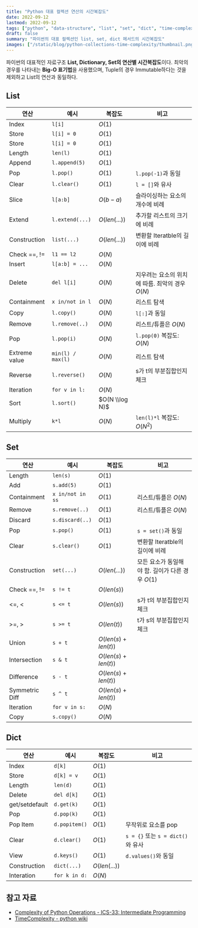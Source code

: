 ```yaml
---
title: "Python 대표 컬렉션 연산의 시간복잡도"
date: 2022-09-12
lastmod: 2022-09-12
tags: ["python", "data-structure", "list", "set", "dict", "time-complexity"]
draft: false
summary: "파이썬의 대표 컬렉션인 list, set, dict 메서드의 시간복잡도"
images: ["/static/blog/python-collections-time-complexity/thumbnail.png"]
---
```


파이썬의 대표적인 자료구조 **List, Dictionary, Set의 연산별 시간복잡도**이다. 최악의 경우를 나타내는 **Big-O 표기법**을 사용했으며, Tuple의 경우 Immutable하다는 것을 제외하고 List의 연산과 동일하다.

## List

| **연산**      | **예시**          | **복잡도**     | **비고**                                        |
| ------------- | ----------------- | -------------- | ----------------------------------------------- |
| Index         | `l[i]`            | $O(1)$         |                                                 |
| Store         | `l[i] = 0`        | $O(1)$         |                                                 |
| Store         | `l[i] = 0`        | $O(1)$         |                                                 |
| Length        | `len(l)`          | $O(1)$         |                                                 |
| Append        | `l.append(5)`     | $O(1)$         |                                                 |
| Pop           | `l.pop()`         | $O(1)$         | `l.pop(-1)`과 동일                              |
| Clear         | `l.clear()`       | $O(1)$         | `l = []`와 유사                                 |
| Slice         | `l[a:b]`          | $O(b-a)$       | 슬라이싱하는 요소의 개수에 비례                 |
| Extend        | `l.extend(...)`   | $O(len(...))$  | 추가할 리스트의 크기에 비례                     |
| Construction  | `list(...)`       | $O(len(...))$  | 변환할 Iteratble의 길이에 비례                  |
| Check ==, !=  | `l1 == l2`        | $O(N)$         |                                                 |
| Insert        | `l[a:b] = ...`    | $O(N)$         |                                                 |
| Delete        | `del l[i]`        | $O(N)$         | 지우려는 요소의 위치에 따름. 최악의 경우 $O(N)$ |
| Containment   | `x in/not in l`   | $O(N)$         | 리스트 탐색                                     |
| Copy          | `l.copy()`        | $O(N)$         | `l[:]`과 동일                                   |
| Remove        | `l.remove(..)`    | $O(N)$         | 리스트/튜플은 $O(N)$                            |
| Pop           | `l.pop(i)`        | $O(N)$         | `l.pop(0)` 복잡도: $O(N)$                       |
| Extreme value | `min(l) / max(l)` | $O(N)$         | 리스트 탐색                                     |
| Reverse       | `l.reverse()`     | $O(N)$         | s가 t의 부분집합인지 체크                       |
| Iteration     | `for v in l:`     | $O(N)$         |                                                 |
| Sort          | `l.sort()`        | $O(N \\log N)$ |                                                 |
| Multiply      | `k*l`             | $O(N)$         | `len(l)*l` 복잡도: $O(N^2)$                     |

## Set

| **연산**       | **예시**         | **복잡도**           | **비고**                                         |
| -------------- | ---------------- | -------------------- | ------------------------------------------------ |
| Length         | `len(s)`         | $O(1)$               |                                                  |
| Add            | `s.add(5)`       | $O(1)$               |                                                  |
| Containment    | `x in/not in ss` | $O(1)$               | 리스트/튜플은 $O(N)$                             |
| Remove         | `s.remove(..)`   | $O(1)$               | 리스트/튜플은 $O(N)$                             |
| Discard        | `s.discard(..)`  | $O(1)$               |                                                  |
| Pop            | `s.pop()`        | $O(1)$               | `s = set()`과 동일                               |
| Clear          | `s.clear()`      | $O(1)$               | 변환할 Iteratble의 길이에 비례                   |
| Construction   | `set(...)`       | $O(len(...))$        | 모든 요소가 동일해야 함. 길이가 다른 경우 $O(1)$ |
| Check ==, !=   | `s != t`         | $O(len(s))$          |                                                  |
| \<=, \<          | `s <= t`         | $O(len(s))$          | s가 t의 부분집합인지 체크                        |
| \>=, \>         | `s >= t`         | $O(len(t))$          | t가 s의 부분집합인지 체크                        |
| Union          | `s + t`          | $O(len(s) + len(t))$ |                                                  |
| Intersection   | `s & t`          | $O(len(s) + len(t))$ |                                                  |
| Difference     | `s - t`          | $O(len(s) + len(t))$ |                                                  |
| Symmetric Diff | `s ^ t`          | $O(len(s) + len(t))$ |                                                  |
| Iteration      | `for v in s:`    | $O(N)$               |                                                  |
| Copy           | `s.copy()`       | $O(N)$               |                                                  |

## Dict

| **연산**       | **예시**      | **복잡도**    | **비고**                          |
| -------------- | ------------- | ------------- | --------------------------------- |
| Index          | `d[k]`        | $O(1)$        |                                   |
| Store          | `d[k] = v`    | $O(1)$        |                                   |
| Length         | `len(d)`      | $O(1)$        |                                   |
| Delete         | `del d[k]`    | $O(1)$        |                                   |
| get/setdefault | `d.get(k)`    | $O(1)$        |                                   |
| Pop            | `d.pop(k)`    | $O(1)$        |                                   |
| Pop Item       | `d.popitem()` | $O(1)$        | 무작위로 요소를 pop               |
| Clear          | `d.clear()`   | $O(1)$        | `s = {}` 또는 `s = dict()`와 유사 |
| View           | `d.keys()`    | $O(1)$        | `d.values()`와 동일               |
| Construction   | `dict(...)`   | $O(len(...))$ |                                   |
| Interation     | `for k in d:` | $O(N)$        |                                   |

## 참고 자료

- [Complexity of Python Operations - ICS-33: Intermediate Programming](https://www.ics.uci.edu/~pattis/ICS-33/lectures/complexitypython.txt)
- [TimeComplexity - python wiki](https://wiki.python.org/moin/TimeComplexity)
